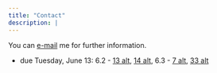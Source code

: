 ```yaml
---
title: "Contact"
description: |
---
```


You can <a href="mailto:bdredman@delta.edu">e-mail</a> me for further 
information.

<ul>
			<li>due Tuesday, June 13: 
				6.2 -  <a href="https://drive.google.com/file/d/19y8765FIhRmx5hWJWZN__q201X1UXD7L/view?usp=share_link">13 alt</a>, 
					   <a href="https://drive.google.com/file/d/1pLXQHWWXnDEoqIhDzrr5w8o6FuQfrzrf/view?usp=share_link">14 alt</a>, 
				6.3 -  <a href="https://drive.google.com/file/d/1TZBn4TQ9ly8hU25GPgnvBHoDsUZXPGtb/view?usp=share_link">7 alt</a>, 
					   <a href="https://drive.google.com/file/d/1UY6sK9ftYDVv4_BV5LElSYbNMj0c8mag/view?usp=share_link">33 alt</a> 
			</li>
</ul>